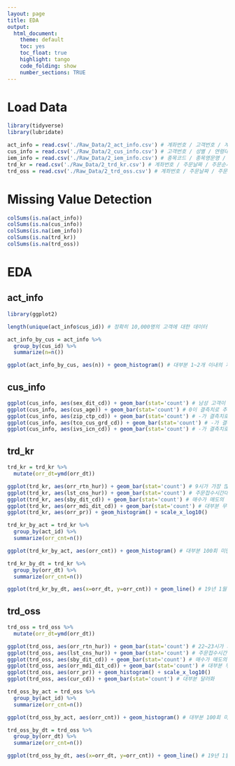 ```yaml
---
layout: page
title: EDA
output:
  html_document:
    theme: default
    toc: yes
    toc_float: true
    highlight: tango
    code_folding: show
    number_sections: TRUE
---
```


# Load Data
```r
library(tidyverse)
library(lubridate)

act_info = read.csv('./Raw_Data/2_act_info.csv') # 계좌번호 / 고객번호 / 계좌개설월
cus_info = read.csv('./Raw_Data/2_cus_info.csv') # 고객번호 / 성별 / 연령대 / 주소 / 고객등급 / 고객투자성향
iem_info = read.csv('./Raw_Data/2_iem_info.csv') # 종목코드 / 종목영문명 / 종목한글명
trd_kr = read.csv('./Raw_Data/2_trd_kr.csv') # 계좌번호 / 주문날짜 / 주문순서 / 주문접수시간대 / 최종체결시간대 / 종목코드 / 매매구분코드 / 체결수량 / 체결가격 / 주문매체구분코드
trd_oss = read.csv('./Raw_Data/2_trd_oss.csv') # 계좌번호 / 주문날짜 / 주문순서 / 주문접수시간대 / 최종체결시간대 / 종목코드 / 매매구분코드 / 체결수량 / 체결가격 / 주문매체구분코드 / 거래통화코드 / 거래통화환율
```

# Missing Value Detection
```r
colSums(is.na(act_info))
colSums(is.na(cus_info))
colSums(is.na(iem_info))
colSums(is.na(trd_kr))
colSums(is.na(trd_oss))
```

# EDA
## act_info
```r
library(ggplot2)

length(unique(act_info$cus_id)) # 정확히 10,000명의 고객에 대한 데이터

act_info_by_cus = act_info %>%
  group_by(cus_id) %>%
  summarize(n=n())

ggplot(act_info_by_cus, aes(n)) + geom_histogram() # 대부분 1~2개 이내의 계좌 사용
```

## cus_info
```r
ggplot(cus_info, aes(sex_dit_cd)) + geom_bar(stat='count') # 남성 고객이 여성 고객의 약 1.5배
ggplot(cus_info, aes(cus_age)) + geom_bar(stat='count') # 0이 결측치로 추정, 5세 단위
ggplot(cus_info, aes(zip_ctp_cd)) + geom_bar(stat='count') # -가 결측치로 추정, 대부분 서울, 경기
ggplot(cus_info, aes(tco_cus_grd_cd)) + geom_bar(stat='count') # -가 결측치로 추정, 피라미드 구조
ggplot(cus_info, aes(ivs_icn_cd)) + geom_bar(stat='count') # -가 결측치로 추정, 대부분 결측치
```

## trd_kr
```R
trd_kr = trd_kr %>%
  mutate(orr_dt=ymd(orr_dt))

ggplot(trd_kr, aes(orr_rtn_hur)) + geom_bar(stat='count') # 9시가 가장 많음
ggplot(trd_kr, aes(lst_cns_hur)) + geom_bar(stat='count') # 주문접수시간대와 거의 일치
ggplot(trd_kr, aes(sby_dit_cd)) + geom_bar(stat='count') # 매수가 매도의 약 2배
ggplot(trd_kr, aes(orr_mdi_dit_cd)) + geom_bar(stat='count') # 대부분 무선단말MTS
ggplot(trd_kr, aes(orr_pr)) + geom_histogram() + scale_x_log10()

trd_kr_by_act = trd_kr %>%
  group_by(act_id) %>%
  summarize(orr_cnt=n())

ggplot(trd_kr_by_act, aes(orr_cnt)) + geom_histogram() # 대부분 100회 미만

trd_kr_by_dt = trd_kr %>%
  group_by(orr_dt) %>%
  summarize(orr_cnt=n())

ggplot(trd_kr_by_dt, aes(x=orr_dt, y=orr_cnt)) + geom_line() # 19년 1월 ~ 20년 6월까지의 데이터, 20년 이후 거래 횟수 급증
```

## trd_oss
```r
trd_oss = trd_oss %>%
  mutate(orr_dt=ymd(orr_dt))

ggplot(trd_oss, aes(orr_rtn_hur)) + geom_bar(stat='count') # 22~23시가 가장 많음
ggplot(trd_oss, aes(lst_cns_hur)) + geom_bar(stat='count') # 주문접수시간대와 거의 일치
ggplot(trd_oss, aes(sby_dit_cd)) + geom_bar(stat='count') # 매수가 매도의 약 3배
ggplot(trd_oss, aes(orr_mdi_dit_cd)) + geom_bar(stat='count') # 대부분 무선단말
ggplot(trd_oss, aes(orr_pr)) + geom_histogram() + scale_x_log10()
ggplot(trd_oss, aes(cur_cd)) + geom_bar(stat='count') # 대부분 달러화

trd_oss_by_act = trd_oss %>%
  group_by(act_id) %>%
  summarize(orr_cnt=n())

ggplot(trd_oss_by_act, aes(orr_cnt)) + geom_histogram() # 대부분 100회 미만

trd_oss_by_dt = trd_oss %>%
  group_by(orr_dt) %>%
  summarize(orr_cnt=n())

ggplot(trd_oss_by_dt, aes(x=orr_dt, y=orr_cnt)) + geom_line() # 19년 1월 ~ 20년 6월까지의 데이터, 20년 이후 거래 횟수 급증
```